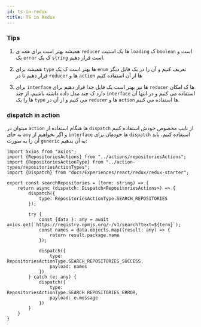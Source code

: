 ```yaml
---
id: ts-in-redux
title: TS in Redux
---
```


### Tips

1. همیشه بهتر است برای همه ی `reducer` ها یک استیت `loading` ک `boolean` است و یک `error` ک یک `string` است قرار دهیم.

2. همیشه برای `type` ها بهتر است ک یک `enum` تعریف کنیم و آن را در یک فایل دیگر قرار دهیم تا در `reducer` ها و `action` ها از آن استفاده کنیم

3. برای `interface` ها نیز بهتر است یک فایل جدا قرار دهیم برای `reducer` ها ک امکان دارد ک چند مدل داده داشته باشیم، از چند `interface` استفاده می کنیم و در انتها آن ها را یک `type` می کنیم و از آن در `reducer` ها و `action` ها استفاده می کنیم.

### dispatch in action

میتوان در `action` ها هنگام استفاده از `dispatch` از تایپ مخصوص خودش استفاده کنیم به جای `any` و اگر بخواهیم از `interface` ها خودمان برای `dispatch` استفاده کنیم، باید آن را به صورت `generic` به آن بدهیم:

```tsx
import axios from "axios";
import {RepositoriesActions} from "../actions/repositoriesActions";
import {RepositoriesActionType} from "../action-types/repositoriesActionTypes";
import {Dispatch} from "docs/Experiences/react/redux/redux-starter";

export const searchRepositories = (term: string) => {
    return async (dispatch: Dispatch<RepositoriesActions>) => {
        dispatch({
            type: RepositoriesActionType.SEARCH_REPOSITORIES
        });

        try {
            const {data }: any = await axios.get(`https://registry.npmjs.org/-/v1/search?text=${term}`);
            const names = data.objects.map((result: any) => {
                return result.package.name
            });

            dispatch({
                type: RepositoriesActionType.SEARCH_REPOSITORIES_SUCCESS,
                payload: names
            })
        } catch (e: any) {
            dispatch({
                type: RepositoriesActionType.SEARCH_REPOSITORIES_ERROR,
                payload: e.message
            })
        }
    }
}
```




